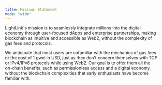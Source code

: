 ```yaml
---
title: Mission Statement
mode: "wide"
---
```


LightLink's mission is to seamlessly integrate millions into the digital economy through user-focused dApps and enterprise partnerships, making blockchain as intuitive and accessible as Web2, without the complexity of gas fees and protocols.

We anticipate that most users are unfamiliar with the mechanics of gas fees or the cost of 1 gwei in USD, just as they don’t concern themselves with TCP or IPv4/IPv6 protocols while using Web2. Our goal is to offer them all the on-chain benefits, such as permissionless access and a digital economy, without the blockchain complexities that early enthusiasts have become familiar with.
